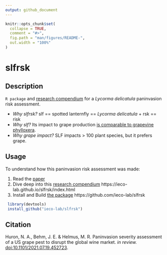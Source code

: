 ```yaml
---
output: github_document
---
```


<!-- README.md is generated from README.Rmd. Please edit that file -->

```r
knitr::opts_chunk$set(
  collapse = TRUE,
  comment = "#>",
  fig.path = "man/figures/README-",
  out.width = "100%"
)
```

# slfrsk

<!-- badges: start -->
<!-- badges: end -->


## Description

`R package` and [research compendium](https://ieco-lab.github.io/slfrsk/index.html) for a *Lycorma delicatula* paninvasion risk assessment. 

* *Why slfrsk?* slf == spotted lanternfly == *Lycorma delicatula* +  rsk == risk
* *Why slf?* Its impact to grape production [is comparable to grapevine phylloxera](https://en.wikipedia.org/wiki/Great_French_Wine_Blight).
* *Why grape impact?* SLF impacts > 100 plant species, but it prefers grape.


## Usage
To understand how this paninvasion risk assessment was made: 

1. Read the [paper](https://www.biorxiv.org/content/10.1101/2021.07.19.452723v2.full) 
2. Dive deep into this [research compendium](https://ieco-lab.github.io/slfrsk/index.html) https://ieco-lab.github.io/slfrsk/index.html
3. Install and Build [the package](https://github.com/ieco-lab/slfrsk) https://github.com/ieco-lab/slfrsk
```r
 library(devtools)
 install_github("ieco-lab/slfrsk")
```

## Citation

Huron, N. A., Behm, J. E. & Helmus, M. R. Paninvasion severity assessment of a US grape pest to disrupt the global wine market. *in review.* [doi:10.1101/2021.07.19.452723](https://www.biorxiv.org/content/10.1101/2021.07.19.452723v2.full).



